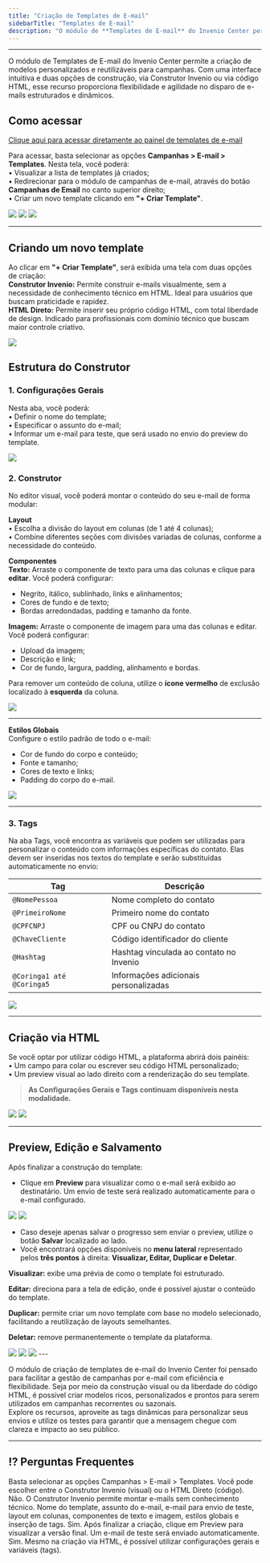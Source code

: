 ```yaml
---
title: "Criação de Templates de E-mail"
sidebarTitle: "Templates de E-mail"
description: "O módulo de **Templates de E-mail** do Invenio Center permite a criação de modelos personalizados e reutilizáveis para campanhas, com opções de construção via Construtor visual ou HTML."
---
```


---


O módulo de Templates de E-mail do Invenio Center permite a criação de modelos personalizados e reutilizáveis para campanhas. Com uma interface intuitiva e duas opções de construção, via Construtor Invenio ou via código HTML, esse recurso proporciona flexibilidade e agilidade no disparo de e-mails estruturados e dinâmicos.

## Como acessar
[Clique aqui para acessar diretamente ao painel de templates de e-mail](https://inveniocenter.robbu.global/painel/campanhas/email/templates)


Para acessar, basta selecionar as opções **Campanhas > E-mail > Templates**. Nesta tela, você poderá:  
• Visualizar a lista de templates já criados;    
• Redirecionar para o módulo de campanhas de e-mail, através do botão **Campanhas de Email** no canto superior direito;  
• Criar um novo template clicando em **"+ Criar Template"**.  

<img src="https://robbublob.blob.core.windows.net/docs/invenio-center/template-email/TempCampEmail1.png" />
<img src="https://robbublob.blob.core.windows.net/docs/invenio-center/template-email/TempCampEmail1.2.png" />
<img src="https://robbublob.blob.core.windows.net/docs/invenio-center/template-email/TempCampEmail1.3.png" />

---

## Criando um novo template

Ao clicar em  **"+ Criar Template"**, será exibida uma tela com duas opções de criação:  
**Construtor Invenio:** Permite construir e-mails visualmente, sem a necessidade de conhecimento técnico em HTML. Ideal para usuários que buscam praticidade e rapidez.  
**HTML Direto:** Permite inserir seu próprio código HTML, com total liberdade de design. Indicado para profissionais com domínio técnico que buscam maior controle criativo.  

<img src="https://robbublob.blob.core.windows.net/docs/invenio-center/template-email/TempCampEmail2.png" />

## Estrutura do Construtor 

### 1. Configurações Gerais

Nesta aba, você poderá:  
• Definir o nome do template;  
• Especificar o assunto do e-mail;  
• Informar um e-mail para teste, que será usado no envio do preview do template.  

<img src="https://robbublob.blob.core.windows.net/docs/invenio-center/template-email/TempCampEmail3.png" />

### 2. Construtor

No editor visual, você poderá montar o conteúdo do seu e-mail de forma modular:

**Layout**  
• Escolha a divisão do layout em colunas (de 1 até 4 colunas);  
• Combine diferentes seções com divisões variadas de colunas, conforme a necessidade do conteúdo.

**Componentes**  
**Texto:** Arraste o componente de texto para uma das colunas e clique para **editar**. Você poderá configurar:
  -  Negrito, itálico, sublinhado, links e alinhamentos;  
  -  Cores de fundo e de texto;  
  -  Bordas arredondadas, padding e tamanho da fonte.
    
**Imagem:** Arraste o componente de imagem para uma das colunas e editar. Você poderá configurar: 
  - Upload da imagem;  
  - Descrição e link;  
  - Cor de fundo, largura, padding, alinhamento e bordas.

Para remover um conteúdo de coluna, utilize o **ícone vermelho** de exclusão localizado à **esquerda** da coluna.


<img src="https://robbublob.blob.core.windows.net/docs/invenio-center/template-email/TempCamp4.png" />

---

**Estilos Globais**  
Configure o estilo padrão de todo o e-mail:  
- Cor de fundo do corpo e conteúdo;  
- Fonte e tamanho;  
- Cores de texto e links;  
- Padding do corpo do e-mail.  


<img src="https://robbublob.blob.core.windows.net/docs/invenio-center/template-email/TempCampEmail5.png" />

---

### 3. Tags

Na aba Tags, você encontra as variáveis que podem ser utilizadas para personalizar o conteúdo com informações específicas do contato. Elas devem ser inseridas nos textos do template e serão substituídas automaticamente no envio:

| Tag                       | Descrição                              |
|---------------------------|----------------------------------------|
| `@NomePessoa`             | Nome completo do contato               |
| `@PrimeiroNome`           | Primeiro nome do contato               |
| `@CPFCNPJ`                | CPF ou CNPJ do contato                 |
| `@ChaveCliente`           | Código identificador do cliente        |
| `@Hashtag`                | Hashtag vinculada ao contato no Invenio|
| `@Coringa1 até @Coringa5` | Informações adicionais personalizadas  |


<img src="https://robbublob.blob.core.windows.net/docs/invenio-center/template-email/TempCampEmail6.png" />

---

## Criação via HTML

Se você optar por utilizar código HTML, a plataforma abrirá dois painéis:  
• Um campo para colar ou escrever seu código HTML personalizado;  
• Um preview visual ao lado direito com a renderização do seu template.  

> **As Configurações Gerais e Tags continuam disponíveis nesta modalidade.**  

<img src="https://robbublob.blob.core.windows.net/docs/invenio-center/template-email/TempCampEmail7.png" />
<img src="https://robbublob.blob.core.windows.net/docs/invenio-center/template-email/TempCampEmail7.1.png" />

---

## Preview, Edição e Salvamento

Após finalizar a construção do template:

- Clique em **Preview** para visualizar como o e-mail será exibido ao destinatário. Um envio de teste será realizado automaticamente para o e-mail configurado.

<img src="https://robbublob.blob.core.windows.net/docs/invenio-center/template-email/TempCampEmail8.png" />
<img src="https://robbublob.blob.core.windows.net/docs/invenio-center/template-email/TempCampEmail8.1.png" />

- Caso deseje apenas salvar o progresso sem enviar o preview, utilize o botão **Salvar** localizado ao lado.
- Você encontrará opções disponíveis no **menu lateral** representado pelos **três pontos** à direita: **Visualizar, Editar, Duplicar e Deletar**.


**Visualizar:** exibe uma prévia de como o template foi estruturado.

**Editar:** direciona para a tela de edição, onde é possível ajustar o conteúdo do template.

**Duplicar:** permite criar um novo template com base no modelo selecionado, facilitando a reutilização de layouts semelhantes.

**Deletar:** remove permanentemente o template da plataforma.

<img src="https://robbublob.blob.core.windows.net/docs/invenio-center/template-email/TempCampEmail-Edição.png" />
<img src="https://robbublob.blob.core.windows.net/docs/invenio-center/template-email/TempCampEmail-Visualizar.png" />
<img src="https://robbublob.blob.core.windows.net/docs/invenio-center/template-email/TempCampEmailDuplica.png" />
---

O módulo de criação de templates de e-mail do Invenio Center foi pensado para facilitar a gestão de campanhas por e-mail com eficiência e flexibilidade. Seja por meio da construção visual ou da liberdade do código HTML, é possível criar modelos ricos, personalizados e prontos para serem utilizados em campanhas recorrentes ou sazonais.  
Explore os recursos, aproveite as tags dinâmicas para personalizar seus envios e utilize os testes para garantir que a mensagem chegue com clareza e impacto ao seu público.

---

## ⁉️ Perguntas Frequentes

<AccordionGroup>
  <Accordion title="Onde posso acessar os templates de e-mail?">
    Basta selecionar as opções Campanhas > E-mail > Templates.
  </Accordion>
  <Accordion title="Quais são as opções disponíveis para criar um novo template?">
    Você pode escolher entre o Construtor Invenio (visual) ou o HTML Direto (código).
  </Accordion>
  <Accordion title="É necessário saber HTML para criar um template?">
    Não. O Construtor Invenio permite montar e-mails sem conhecimento técnico.
  </Accordion>
  <Accordion title="Quais configurações posso realizar no Construtor Invenio?">
    Nome do template, assunto do e-mail, e-mail para envio de teste, layout em colunas, componentes de texto e imagem, estilos globais e inserção de tags.
  </Accordion>
  <Accordion title="Posso visualizar o resultado final antes de salvar?">
    Sim. Após finalizar a criação, clique em Preview para visualizar a versão final. Um e-mail de teste será enviado automaticamente.
  </Accordion>
  <Accordion title="As configurações gerais e tags também estão disponíveis na criação por HTML?">
    Sim. Mesmo na criação via HTML, é possível utilizar configurações gerais e variáveis (tags).
  </Accordion>
</AccordionGroup>
